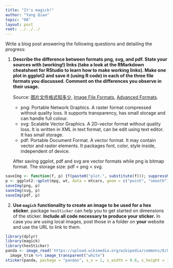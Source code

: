 ```yaml
---
title: "It's magick!"
author: "Yang Qiao"
topic: "08"
layout: post
root: ../../../
---
```


Write a blog post answering the following questions and detailing the progress: 

1. **Describe the difference between formats png, svg, and pdf. State your sources with (working!) links (take a look at the RMarkdown cheatsheet for RStudio to learn how to make working links). Make one plot in ggplot2 and save it (using R code) in each of the three file formats you discussed. Comment on the differences you observe in their usage.**
    
    Source: [图片文件格式知多少](http://www.bgteach.com/article/133), [Image File Formats](https://www.logaster.com/blog/jpg-png-svg-pdf-formats/), [Advanced Formats](http://designer-info.com/Writing/advanced_file_formats.htm).  
    - png: Portable Network Graphics. A raster format compressed without quality loss. It supports transparency, has small storage and can handle full colour.
    - svg: Scalable Vector Graphics. A 2D-vector format without quality loss. It is written in XML in text format, can be edit using text editor. It has small storage.
    - pdf: Portable Document Format. A vector format. It may contain vector and raster elements. It packages font, color, style inside, independent of device.

    After saving ggplot, pdf and svg are vector formats while png is bitmap format. The storage size: pdf < png < svg.
    
```r
saveImg <- function(f, p) {f(paste0("plot.", substitute(f))); suppressMessages(print(p)); dev.off(); invisible()}
p <- ggplot2::qplot(mpg, wt, data = mtcars, geom = c("point", "smooth"))
saveImg(png, p)
saveImg(svg, p)
saveImg(pdf, p)
```

2. **Use `magick` functionality to create an image to be used for a hex sticker.**  package `hexSticker` can help you to get started on dimensions of the sticker. **Include all code necessary to produce your sticker.** In case you are using local images, post those in a folder on **your** website and use the URL to link to them.
```r
library(dplyr)
library(magick)
library(hexSticker)
panda <- image_read('https://upload.wikimedia.org/wikipedia/commons/8/8e/Panda_vector.svg') %>%
  image_trim %>% image_transparent("white")
sticker(panda, package = "pandas", s_x = 1, s_width = 0.8, s_height = 1, p_y = 1.5, p_color = "black", h_fill = "lightskyblue") %>% print
```